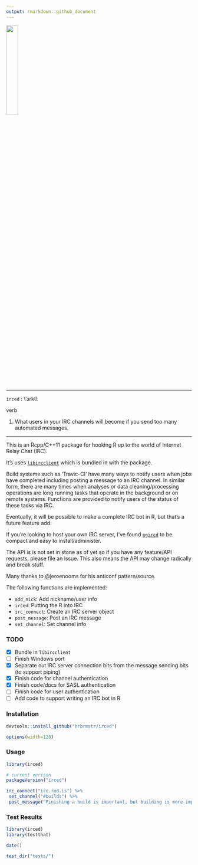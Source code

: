 ```yaml
---
output: rmarkdown::github_document
---
```


<img src="wingr.png" width="25%"/>

----------

`irced` : \\ˈɜrkt\\ 

verb

1. What users in your IRC channels will become if you send too many automated messages.

----------

This is an Rcpp/C++11 package for hooking R up to the world of Internet Relay Chat (IRC).

It's uses [`libircclient`](http://www.ulduzsoft.com/libircclient/index.html) which is bundled in with the package.

Build systems such as 'Travic-CI' have many ways to notify users when jobs have completed including posting a message to an IRC channel. In similar form, there are many times when analyses or data cleaning/processing operations are long running tasks that operate in the background or on remote systems. Functions are provided to notify users of the status of these tasks via IRC.

Eventually, it will be possible to make a complete IRC bot in R, but that's a future feature add.

If you're looking to host your own IRC server, I've found [`ngircd`](https://ngircd.barton.de) to be compact and easy to install/administer.

The API is is not set in stone as of yet so if you have any feature/API requests, please file an issue. This also means the API may change radically and break stuff.

Many thanks to @jeroenooms for his anticonf pattern/source.

The following functions are implemented:

- `add_nick`:	Add nickname/user info
- `irced`:	Putting the R into IRC
- `irc_connect`:	Create an IRC server object
- `post_message`:	Post an IRC message
- `set_channel`:	Set channel info

### TODO

- [x] Bundle in `libircclient`
- [ ] Finish Windows port
- [x] Separate out IRC server connection bits from the message sending bits (to support piping)
- [x] Finish code for channel authentication
- [X] Finish code/docs for SASL authentication
- [ ] Finish code for user authentication
- [ ] Add code to support writing an IRC bot in R

### Installation

```r
devtools::install_github("hrbrmstr/irced")
```

```r
options(width=120)
```

### Usage

```r
library(irced)

# current verison
packageVersion("irced")
```
```r

irc_connect("irc.rud.is") %>% 
 set_channel("#builds") %>% 
 post_message("Finishing a build is important, but building is more important.")
```

### Test Results

```r
library(irced)
library(testthat)

date()

test_dir("tests/")
```

